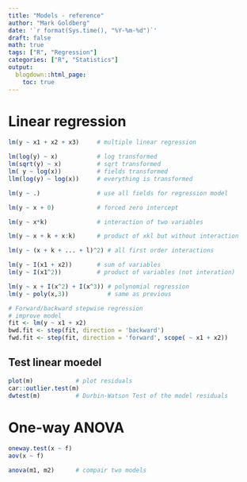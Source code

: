 ```yaml
---
title: "Models - reference"
author: "Mark Goldberg"
date: '`r format(Sys.time(), "%Y-%m-%d")`'
draft: false
math: true
tags: ["R", "Regression"]
categories: ["R", "Statistics"]
output:
  blogdown::html_page:
    toc: true
---
```


# Linear regression

```r

lm(y ~ x1 + x2 + x3)     # multiple linear regression

lm(log(y) ~ x)           # log transformed
lm(sqrt(y) ~ x)          # sqrt transformed
lm( y ~ log(x))          # fields transformed
llm(log(y) ~ log(x))     # everything is transformed

lm(y ~ .)                # use all fields for regression model

lm(y ~ x + 0)            # forced zero intercept

lm(y ~ x*k)              # interaction of two variables

lm(y ~ x + k + x:k)      # product of xkl but without interaction

lm(y ~ (x + k + ... + l)^2) # all first order interactions

lm(y ~ I(x1 + x2))       # sum of variables
lm(y ~ I(x1^2))          # product of variables (not interation)

lm(y ~ x + I(x^2) + I(x^3)) # polynomial regression
lm(y ~ poly(x,3))           # same as previous

# Forward/backward stepwise regression
# improve model
fit <- lm(y ~ x1 + x2)
bwd.fit <- step(fit, direction = 'backward')
fwd.fit <- step(fit, direction = 'forward', scope( ~ x1 + x2))
```

## Test linear moedel
```r
plot(m)            # plot residuals
car::outlier.test(m)
dwtest(m)          # Durbin-Watson Test of the model residuals
```

# One-way ANOVA
```r
oneway.test(x ~ f)
aov(x ~ f)

anova(m1, m2)      # compair two models
```